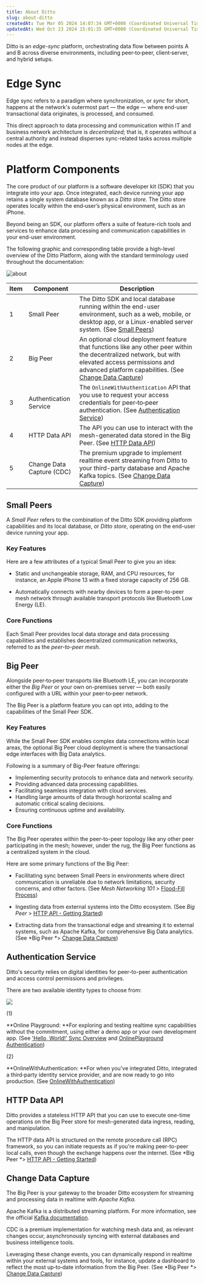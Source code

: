 ```yaml
---
title: About Ditto
slug: about-ditto
createdAt: Tue Mar 05 2024 14:07:34 GMT+0000 (Coordinated Universal Time)
updatedAt: Wed Oct 23 2024 15:01:35 GMT+0000 (Coordinated Universal Time)
---
```


Ditto is an *edge-sync* platform, orchestrating data flow between points A and B across diverse environments, including peer‑to‑peer, client‑server, and hybrid setups. 

# Edge Sync

Edge sync refers to a paradigm where synchronization, or *sync* for short, happens at the network's outermost part — the edge — where end-user transactional data originates, is processed, and consumed.

This direct approach to data processing and communication within IT and business network architecture is *decentralized*; that is, it operates without a central authority and instead disperses sync-related tasks across multiple nodes at the edge.

# Platform Components

The core product of our platform is a software developer kit (SDK) that you integrate into your app. Once integrated, each device running your app retains a single system database known as a *Ditto store*. The Ditto store operates locally within the end‑user’s physical environment, such as an iPhone. 

Beyond being an SDK, our platform offers a suite of feature-rich tools and services to enhance data processing and communication capabilities in your end-user environment.&#x20;

The following graphic and corresponding table provide a high-level overview of the Ditto Platform, along with the standard terminology used throughout the documentation:

![about](./about-diagram.png)

| **Item** | **Component**             | **Description**                                                                                                                                                                                                                                    |
| -------- | ------------------------- | -------------------------------------------------------------------------------------------------------------------------------------------------------------------------------------------------------------------------------------------------- |
| 1        | Small Peer                | The Ditto SDK and local database running within the end-user environment, such as a web, mobile, or desktop app, or a Linux-enabled server system. (See [Small Peers](<../SDK v4_8/About Ditto.md#FvHdx>))                                         |
| 2        | Big Peer                  | An optional cloud deployment feature that functions like any other peer within the decentralized network, but with elevated access permissions and advanced platform capabilities. (See [Change Data Capture](<../SDK v4_8/About Ditto.md#mSRJ5>)) |
| 3        | Authentication Service    | The `OnlineWithAuthentication` API that you use to request your access credentials for peer‑to‑peer authentication. (See [Authentication Service](<../SDK v4_8/About Ditto.md#Oh_PL>))                                                             |
| 4        | HTTP Data API             | The API you can use to interact with the mesh-generated data stored in the Big Peer. (See [HTTP Data API](<../SDK v4_8/About Ditto.md#sjhJb>))                                                                                                     |
| 5        | Change Data Capture (CDC) | The premium upgrade to implement realtime event streaming from Ditto to your third-party database and Apache Kafka topics. (See [Change Data Capture](<../SDK v4_8/About Ditto.md#mSRJ5>))                                                         |

## Small Peers

A *Small Peer* refers to the combination of the Ditto SDK providing platform capabilities and its local database, or *Ditto store*, operating on the end-user device running your app.&#x20;

### Key Features&#x20;

Here are a few attributes of a typical Small Peer to give you an idea:

- Static and unchangeable storage, RAM, and CPU resources, for instance, an Apple iPhone 13 with a fixed storage capacity of 256 GB. 

- Automatically connects with nearby devices to form a peer-to-peer mesh network through available transport protocols like Bluetooth Low Energy (LE).

### Core Functions

Each Small Peer provides local data storage and data processing capabilities and establishes decentralized communication networks, referred to as the *peer-to-peer mesh*.

## Big Peer

Alongside peer‑to‑peer transports like Bluetooth LE, you can incorporate either the *Big Peer* or your own on-premises server — both easily configured with a URL within your peer‑to‑peer network.&#x20;

The Big Peer is a platform feature you can opt into, adding to the capabilities of the Small Peer SDK.

### Key Features

While the Small Peer SDK enables complex data connections within local areas, the optional Big Peer cloud deployment is where the transactional edge interfaces with Big Data analytics.

Following is a summary of Big-Peer feature offerings:

- Implementing security protocols to enhance data and network security.
- Providing advanced data processing capabilities.
- Facilitating seamless integration with cloud services.
- Handling large amounts of data through horizontal scaling and automatic critical scaling decisions.
- Ensuring continuous uptime and availability.

### Core Functions

The Big Peer operates within the peer-to-peer topology like any other peer participating in the mesh; however, under the rug, the Big Peer functions as a centralized system in the cloud.&#x20;

Here are some primary functions of the Big Peer:

- Facilitating sync between Small Peers in environments where direct communication is unreliable due to network limitations, security concerns, and other factors. (See *Mesh Networking 101* > [Flood-Fill Process](<../SDK v4_8/Mesh Networking 101.md#fPAqN>))

- Ingesting data from external systems into the Ditto ecosystem. (See *Big Peer* > [HTTP API - Getting Started](docId\:SsOEy7uCGTzAb4tKG3dK3))

- Extracting data from the transactional edge and streaming it to external systems, such as Apache Kafka, for comprehensive Big Data analytics. (See *Big Peer *> [Change Data Capture](docId\:HuXEu9EtfM7dqWjYJWmxT))

## Authentication Service

Ditto's security relies on digital identities for peer-to-peer authentication and access control permissions and privileges.&#x20;

There are two available identity types to choose from:

![](../../assets/eKRCoHSfrVVaLxJCENIHq_image.png)

(1)

**Online Playground: **For exploring and testing realtime sync capabilities without the commitment, using either a demo app or your own development app. (See ['Hello, World!' Sync Overview](docId\:h7hpkC46Zk_xijTASLiMc) and [OnlinePlayground Authentication](<../SDK v4_8/Cloud Authentication.md#PD2ak>))

(2)

**OnlineWithAuthentication: **For when you've integrated Ditto, integrated a third‑party identity service provider, and are now ready to go into production. (See [OnlineWithAuthentication](<../SDK v4_8/Cloud Authentication.md#DgLHk>))

## HTTP Data API

Ditto provides a stateless HTTP API that you can use to execute one-time operations on the Big Peer store for mesh-generated data ingress, reading, and manipulation.

The HTTP data API is structured on the remote procedure call (RPC) framework, so you can initiate requests as if you're making peer-to-peer local calls, even though the exchange happens over the internet. (See *Big Peer *> [HTTP API - Getting Started](docId\:SsOEy7uCGTzAb4tKG3dK3))

## Change Data Capture

The Big Peer is your gateway to the broader Ditto ecosystem for streaming and processing data in realtime with *Apache Kafka.*

Apache Kafka is a distributed streaming platform. For more information, see the official <a href="https://kafka.apache.org/documentation/" target="_blank">Kafka documentation</a>.

CDC is a premium implementation for watching mesh data and, as relevant changes occur, asynchronously syncing with external databases and business intelligence tools.&#x20;

Leveraging these change events, you can dynamically respond in realtime within your external systems and tools, for instance, update a dashboard to reflect the most up‑to‑date information from the Big Peer. (See *Big Peer *> [Change Data Capture](docId\:HuXEu9EtfM7dqWjYJWmxT))

